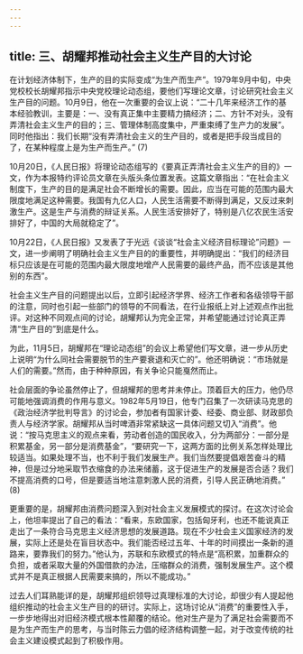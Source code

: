 ```yaml
---
---
---
```

title: 三、胡耀邦推动社会主义生产目的大讨论
---




在计划经济体制下，生产的目的实际变成“为生产而生产”。1979年9月中旬，中央党校校长胡耀邦指示中央党校理论动态组，要他们写理论文章，讨论研究社会主义生产目的问题。10月9日，他在一次重要的会议上说：“二十几年来经济工作的基本经验教训，主要是：一、没有真正集中主要精力搞经济；二、方针不对头，没有弄清社会主义生产的目的；三、管理体制高度集中，严重束缚了生产力的发展”。同时他指出：我们长期“没有弄清社会主义的生产目的，或者是把手段当成目的了，在某种程度上是为生产而生产。” (7)

10月20日，《人民日报》将理论动态组写的《要真正弄清社会主义生产的目的》一文，作为本报特约评论员文章在头版头条位置发表。这篇文章指出：“在社会主义制度下，生产的目的是满足社会不断增长的需要。因此，应当在可能的范围内最大限度地满足这种需要。我国有九亿人口，人民生活需要不断得到满足，又反过来刺激生产。这是生产与消费的辩证关系。人民生活安排好了，特别是八亿农民生活安排好了，中国的大局就稳定了”。

10月22日，《人民日报》又发表了于光远《谈谈“社会主义经济目标理论”问题》一文，进一步阐明了明确社会主义生产目的的重要性，并明确提出：“我们的经济目标只应该是在可能的范围内最大限度地增产人民需要的最终产品，而不应该是其他别的东西”。

社会主义生产目的问题提出以后，立即引起经济学界、经济工作者和各级领导干部的注意，同时也引起一些部门的领导的不同看法，在行业报纸上对上述观点作出批评。对这种不同观点间的讨论，胡耀邦认为完全正常，并希望能通过讨论真正弄清“生产目的”到底是什么。

为此，11月5日，胡耀邦在“理论动态组”的会议上希望他们写文章，进一步从历史上说明“为什么同社会需要脱节的生产要衰退和灭亡的”。他还明确说：“市场就是人们的需要。”然而，由于种种原因，有关争论只能戛然而止。

社会层面的争论虽然停止了，但胡耀邦的思考并未停止。顶着巨大的压力，他仍尽可能地强调消费的作用与意义。1982年5月19日，他专门召集了一次研读马克思的《政治经济学批判导言》的讨论会，参加者有国家计委、经委、商业部、财政部负责人与经济学家。胡耀邦从当时啤酒非常紧缺这一具体问题又切入“消费”。他说：“按马克思主义的观点来看，劳动者创造的国民收入，分为两部分：一部分是积累基金，另一部分是消费基金”，“要研究一下，这两方面的比例关系怎样处理比较适当。如果处理不当，也不利于我们发展生产。我们当然要提倡艰苦奋斗的精神，但是过分地采取节衣缩食的办法来储蓄，这于促进生产的发展是否合适？我们不提高消费的口号，但是要适当地注意刺激人民的消费，引导人民正确地消费。” (8)

更重要的是，胡耀邦由消费问题深入到对社会主义发展模式的探讨。在这次讨论会上，他坦率提出了自己的看法：“看来，东欧国家，包括匈牙利，也还不能说真正走出了一条符合马克思主义经济思想的发展道路。现在不少社会主义国家经济的发展，实际上还是处在盲目状态中。我们能否经过五年、十年的时间摸出一条新的道路来，要靠我们的努力。”他认为，苏联和东欧模式的特点是“高积累，加重群众的负担，或者采取大量的外国借款的办法，压缩群众的消费，强制发展生产。这个模式并不是真正根据人民需要来搞的，所以不能成功。”

过去人们耳熟能详的是，胡耀邦组织领导过真理标准的大讨论，却很少有人提起他组织推动的社会主义生产目的的研讨。实际上，这场讨论从“消费”的重要性入手，一步步地得出对旧经济模式根本性颠覆的结论。他对生产是为了满足社会需要而不是为生产而生产的思考，与当时陈云力倡的经济结构调整一起，对于改变传统的社会主义建设模式起到了积极作用。